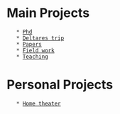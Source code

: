 = Main Projects =
	* [[Phd]]
	* [[Deltares trip]]
	* [[Papers]]
	* [[Field work]]
	* [[Teaching]]

= Personal Projects =
	* [[Home theater]]

